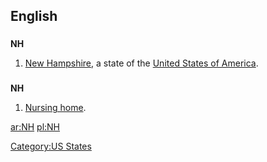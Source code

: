 {{see|nH}}
==English==

==={{abbreviation}}===
'''NH'''

# [[New Hampshire]], a state of the [[United States of America]].

==={{initialism}}===
'''NH'''

# [[nursing home|Nursing home]].

[[Category:US States]]

[[ar:NH]]
[[pl:NH]]